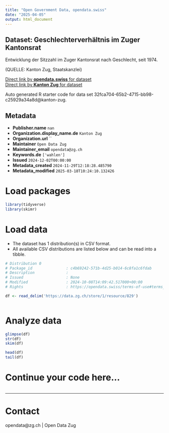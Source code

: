```yaml
---
title: "Open Government Data, opendata.swiss"
date: "2025-04-05"
output: html_document
---
```


## Dataset: Geschlechterverhältnis im Zuger Kantonsrat

Entwicklung der Sitzzahl im Zuger Kantonsrat nach Geschlecht, seit 1974.

(QUELLE: Kanton Zug, Staatskanzlei)

[Direct link by **opendata.swiss** for dataset](https://opendata.swiss/de/dataset/geschlechterverhaltnis-im-zuger-kantonsrat)<br>
[Direct link by **Kanton Zug** for dataset](https://www.zg.ch/behoerden/gesundheitsdirektion/statistikfachstelle/themen/17-politik)

Auto generated R starter code for data set 32fca704-65b2-4715-bb98-c25929a34a8d@kanton-zug.

## Metadata

- **Publisher.name** `nan`
- **Organization.display_name.de** `Kanton Zug`
- **Organization.url** ``
- **Maintainer** `Open Data Zug`
- **Maintainer_email** `opendata@zg.ch`
- **Keywords.de** `['wahlen']`
- **Issued** `2024-12-02T00:00:00`
- **Metadata_created** `2024-11-29T12:18:28.485790`
- **Metadata_modified** `2025-03-18T10:24:10.132426`


# Load packages

```r

library(tidyverse)
library(skimr)

```

# Load data

-   The dataset has 1 distribution(s) in CSV format.
-   All available CSV distributions are listed below and can be read into a tibble.

```r

# Distribution 0
# Package_id               : c4b69242-571b-4d25-b014-6c8fa1c6fdab
# Description              : 
# Issued                   : None
# Modified                 : 2024-10-08T14:09:42.517000+00:00
# Rights                   : https://opendata.swiss/terms-of-use#terms_open

df <- read_delim('https://data.zg.ch/store/1/resource/829')



```

# Analyze data

```r

glimpse(df)
str(df)
skim(df)

head(df)
tail(df)

```

# Continue your code here...

```r

```

------------------------------------------------------------------------

# Contact

opendata@zg.ch | Open Data Zug
